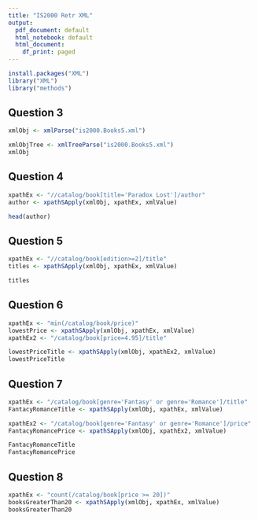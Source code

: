 ```yaml
---
title: "IS2000 Retr XML"
output:
  pdf_document: default
  html_notebook: default
  html_document:
    df_print: paged
---
```


```r
install.packages("XML")
library("XML")
library("methods")
```
## Question 3
```r
xmlObj <- xmlParse("is2000.Books5.xml")

xmlObjTree <- xmlTreeParse("is2000.Books5.xml")
xmlObj

```

## Question 4
```r
xpathEx <- "//catalog/book[title='Paradox Lost']/author"
author <- xpathSApply(xmlObj, xpathEx, xmlValue)

head(author)
```
## Question 5
```r
xpathEx <- "//catalog/book[edition>=2]/title"
titles <- xpathSApply(xmlObj, xpathEx, xmlValue)

titles
```
## Question 6
```r
xpathEx <- "min(/catalog/book/price)"
lowestPrice <- xpathSApply(xmlObj, xpathEx, xmlValue)
xpathEx2 <- "/catalog/book[price=4.95]/title"

lowestPriceTitle <- xpathSApply(xmlObj, xpathEx2, xmlValue)
lowestPriceTitle

```
## Question 7
```r
xpathEx <- "/catalog/book[genre='Fantasy' or genre='Romance']/title"
FantacyRomanceTitle <- xpathSApply(xmlObj, xpathEx, xmlValue)

xpathEx2 <- "/catalog/book[genre='Fantasy' or genre='Romance']/price"
FantacyRomancePrice <- xpathSApply(xmlObj, xpathEx2, xmlValue)

FantacyRomanceTitle
FantacyRomancePrice
```
## Question 8
```r
xpathEx <- "count(/catalog/book[price >= 20])"
booksGreaterThan20 <- xpathSApply(xmlObj, xpathEx, xmlValue)
booksGreaterThan20
```


